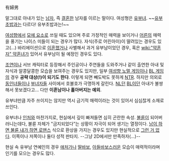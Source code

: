 有婦男

말그대로 아내가 있는 [[남자]],  즉 [[결혼]]한 남자를 이르는 말이다. 여성형은 [[유부녀]].
~~[[유부초밥]]과는 다르다! 유부초밥과는!~~

[[여성향]]에서 [[모에 요소]]로 쓰일 때도 있으며 주로 가정적인 매력을 보이거나 [[어른]]의 매력을 풍기는 나이스 미들이 되는 경우가 많다. 자식(주로 어린아이)이 딸려있는 경우도 있고(…) 바리에이션으로 [[이혼]]했거나 사별해서 과거 유부남이었던 경우, 혹은 [[wiki:"약혼자" 약혼녀]]가 있어서 유부남이 될 예정인 경우도 있다.

[[조연]]이나 서브 캐릭터로 등장해서 주인공이나 주연들을 도와주거나 같이 출연한 아내 및 자식과 알콩달콩한 모습을 보여주는 경우도 있지만, 일부 [[여성향 노멀 게임]]이나 [[BL 게임]]의 경우 '''공략 대상(!)이 되기도 한다'''. 이렇게 되면 빼도박도 못하게 [[NTR]]. 하지만 의외로 [[동인녀]]들이나 [[부녀자]]들 사이에서 호불호가 극명하게 갈린다. [[NL]]던 [[BL]]이던 아내가 불쌍해서 못보겠다고... 다만 '''이혼남이나 홀아버지는 예외'''.

유부녀만큼 자주 쓰이지는 않지만 역시 금기적 매력이라는 것이 있어서 심심찮게 소재로 쓰인다.

유부녀나 [[인처]]와 마찬가지로, 현실에서 깊이 빠져들면 심히 곤란한 속성. [[불륜]]이 되어버러니는데다, 불륜 자체가 "금지되었다"는 상황이 자극이 되어 생기는 열정이다. [[남이 하면 불륜 내가 하면 로맨스]] 식으로 환상을 가지는 경우도 있지만 현실적으로 [[그런 거 없다]]. 이쪽이나 저쪽이나 둘다 성적 판타지. --그냥 2D에서만 만족하자(…)--

현실 속 유부남 연예인의 경우 [[애처가]]나 [[딸바보]], [[아들바보]]스러운 모습이 매력적이라며 인기를 모으는 경우도 많다.
